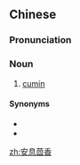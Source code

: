 ==Chinese==
{{zh-forms|type=22}}

===Pronunciation===
{{zh-pron
|m=ān息 huíxiāng
|c=on1 sik1 wui4 hoeng1
|cat=n
}}

===Noun===
{{zh-noun}}

# [[cumin]] {{gloss|Cuminum cyminum}}

====Synonyms====
* {{zh-l|孜然}}
* {{zh-l|阿拉伯茴香}}

{{zh-cat|Herbs}}

[[zh:安息茴香]]